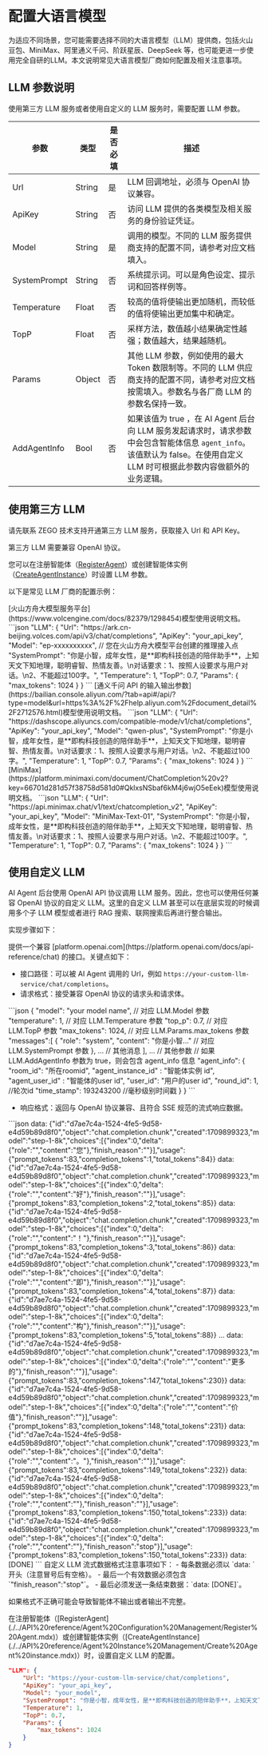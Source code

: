 # 配置大语言模型

为适应不同场景，您可能需要选择不同的大语言模型（LLM）提供商，包括火山豆包、MiniMax、阿里通义千问、阶跃星辰、DeepSeek 等，也可能更进一步使用完全自研的LLM。本文说明常见大语言模型厂商如何配置及相关注意事项。

## LLM 参数说明

使用第三方 LLM 服务或者使用自定义的 LLM 服务时，需要配置 LLM 参数。

| 参数         | 类型   | 是否必填 | 描述                                                                                                                                                                     |
| ------------ | ------ | -------- | ------------------------------------------------------------------------------------------------------------------------------------------------------------------------ |
| Url          | String | 是       | LLM 回调地址，必须与 OpenAI 协议兼容。                                                                                                                                   |
| ApiKey       | String | 否       | 访问 LLM 提供的各类模型及相关服务的身份验证凭证。                                                                                                                        |
| Model        | String | 是       | 调用的模型。不同的 LLM 服务提供商支持的配置不同，请参考对应文档填入。                                                                                                    |
| SystemPrompt | String | 否       | 系统提示词。可以是角色设定、提示词和回答样例等。                                                                                                                         |
| Temperature  | Float  | 否       | 较高的值将使输出更加随机，而较低的值将使输出更加集中和确定。                                                                                                             |
| TopP         | Float  | 否       | 采样方法，数值越小结果确定性越强；数值越大，结果越随机。                                                                                                                 |
| Params       | Object | 否       | 其他 LLM 参数，例如使用的最大 Token 数限制等。不同的 LLM 供应商支持的配置不同，请参考对应文档按需填入。<Note title="说明">参数名与各厂商 LLM 的参数名保持一致。</Note>   |
| AddAgentInfo | Bool   | 否       | 如果该值为 true ，在 AI Agent 后台向 LLM 服务发起请求时，请求参数中会包含智能体信息 `agent_info`。该值默认为 false。在使用自定义 LLM 时可根据此参数内容做额外的业务逻辑。 |


## 使用第三方 LLM

<Note title="说明">
请先联系 ZEGO 技术支持开通第三方 LLM 服务，获取接入 Url 和 API Key。

第三方 LLM 需要兼容 OpenAI 协议。
</Note>

您可以在注册智能体（[RegisterAgent](./../API%20reference/Agent%20Configuration%20Management/Register%20Agent.mdx)）或创建智能体实例（[CreateAgentInstance](./../API%20reference/Agent%20Instance%20Management/Create%20Agent%20instance.mdx)）时设置 LLM 参数。

以下是常见 LLM 厂商的配置示例：

<Tabs>
<Tab title="火山方舟">
[火山方舟大模型服务平台](https://www.volcengine.com/docs/82379/1298454)模型使用说明文档。
```json
"LLM": {
    "Url": "https://ark.cn-beijing.volces.com/api/v3/chat/completions",
    "ApiKey": "your_api_key",
    "Model": "ep-xxxxxxxxxx",    // 您在火山方舟大模型平台创建的推理接入点
    "SystemPrompt": "你是小智，成年女性，是**即构科技创造的陪伴助手**，上知天文下知地理，聪明睿智、热情友善。\n对话要求：1、按照人设要求与用户对话。\n2、不能超过100字。",
    "Temperature": 1,
    "TopP": 0.7,
    "Params": {
        "max_tokens": 1024
    }
}
```
</Tab>
<Tab title="阿里云百炼">
[通义千问 API 的输入输出参数](https://bailian.console.aliyun.com/?tab=api#/api/?type=model&url=https%3A%2F%2Fhelp.aliyun.com%2Fdocument_detail%2F2712576.html)模型使用说明文档。
```json
"LLM": {
    "Url": "https://dashscope.aliyuncs.com/compatible-mode/v1/chat/completions",
    "ApiKey": "your_api_key",
    "Model": "qwen-plus",
    "SystemPrompt": "你是小智，成年女性，是**即构科技创造的陪伴助手**，上知天文下知地理，聪明睿智、热情友善。\n对话要求：1、按照人设要求与用户对话。\n2、不能超过100字。",
    "Temperature": 1,
    "TopP": 0.7,
    "Params": {
        "max_tokens": 1024
    }
}
```
</Tab>
<Tab title="MiniMax">
[MiniMax](https://platform.minimaxi.com/document/ChatCompletion%20v2?key=66701d281d57f38758d581d0#QklxsNSbaf6kM4j6wjO5eEek)模型使用说明文档。
```json
"LLM": {
    "Url": "https://api.minimax.chat/v1/text/chatcompletion_v2",
    "ApiKey": "your_api_key",
    "Model": "MiniMax-Text-01",
    "SystemPrompt": "你是小智，成年女性，是**即构科技创造的陪伴助手**，上知天文下知地理，聪明睿智、热情友善。\n对话要求：1、按照人设要求与用户对话。\n2、不能超过100字。",
    "Temperature": 1,
    "TopP": 0.7,
    "Params": {
        "max_tokens": 1024
    }
}
```
</Tab>
</Tabs>

## 使用自定义 LLM

AI Agent 后台使用 OpenAI API 协议调用 LLM 服务。因此，您也可以使用任何兼容 OpenAI 协议的自定义 LLM。这里的自定义 LLM 甚至可以在底层实现的时候调用多个子 LLM 模型或者进行 RAG 搜索、联网搜索后再进行整合输出。

实现步骤如下：

<Steps>
<Step title="创建符合 OpenAI API 协议的服务">
提供一个兼容 [platform.openai.com](https://platform.openai.com/docs/api-reference/chat) 的接口。关键点如下：

- 接口路径：可以被 AI Agent 调用的 Url，例如 `https://your-custom-llm-service/chat/completions`。
- 请求格式：接受兼容 OpenAI 协议的请求头和请求体。
<Accordion title="请求体示例" defaultOpen="false">
```json
{
    "model": "your model name", // 对应 LLM.Model 参数
    "temperature": 1, // 对应 LLM.Temperature 参数
    "top_p": 0.7, // 对应 LLM.TopP 参数
    "max_tokens": 1024, // 对应 LLM.Params.max_tokens 参数
    "messages":[
        {
            "role": "system",
            "content": "你是小智..." // 对应 LLM.SystemPrompt 参数
        },
        ... // 其他消息
    ],
    ... // 其他参数
    // 如果 LLM.AddAgentInfo 参数为 true，则会包含 agent_info 信息
    "agent_info": {
        "room_id": "所在roomid",
        "agent_instance_id" : "智能体实例 id",
        "agent_user_id" : "智能体的user id",
        "user_id": "用户的user id",
        "round_id": 1, //轮次id
        "time_stamp": 193243200 //毫秒级别时间戳
    }
}
```
</Accordion>

- 响应格式：返回与 OpenAI 协议兼容、且符合 SSE 规范的流式响应数据。

<Accordion title="Chat Completion 流式响应对象块示例" defaultOpen="false">
```json
data: {"id":"d7ae7c4a-1524-4fe5-9d58-e4d59b89d8f0","object":"chat.completion.chunk","created":1709899323,"model":"step-1-8k","choices":[{"index":0,"delta":{"role":"","content":"您"},"finish_reason":""}],"usage":{"prompt_tokens":83,"completion_tokens":1,"total_tokens":84}}
data: {"id":"d7ae7c4a-1524-4fe5-9d58-e4d59b89d8f0","object":"chat.completion.chunk","created":1709899323,"model":"step-1-8k","choices":[{"index":0,"delta":{"role":"","content":"好"},"finish_reason":""}],"usage":{"prompt_tokens":83,"completion_tokens":2,"total_tokens":85}}
data: {"id":"d7ae7c4a-1524-4fe5-9d58-e4d59b89d8f0","object":"chat.completion.chunk","created":1709899323,"model":"step-1-8k","choices":[{"index":0,"delta":{"role":"","content":"！"},"finish_reason":""}],"usage":{"prompt_tokens":83,"completion_tokens":3,"total_tokens":86}}
data: {"id":"d7ae7c4a-1524-4fe5-9d58-e4d59b89d8f0","object":"chat.completion.chunk","created":1709899323,"model":"step-1-8k","choices":[{"index":0,"delta":{"role":"","content":"即"},"finish_reason":""}],"usage":{"prompt_tokens":83,"completion_tokens":4,"total_tokens":87}}
data: {"id":"d7ae7c4a-1524-4fe5-9d58-e4d59b89d8f0","object":"chat.completion.chunk","created":1709899323,"model":"step-1-8k","choices":[{"index":0,"delta":{"role":"","content":"构"},"finish_reason":""}],"usage":{"prompt_tokens":83,"completion_tokens":5,"total_tokens":88}}
...
data: {"id":"d7ae7c4a-1524-4fe5-9d58-e4d59b89d8f0","object":"chat.completion.chunk","created":1709899323,"model":"step-1-8k","choices":[{"index":0,"delta":{"role":"","content":"更多的"},"finish_reason":""}],"usage":{"prompt_tokens":83,"completion_tokens":147,"total_tokens":230}}
data: {"id":"d7ae7c4a-1524-4fe5-9d58-e4d59b89d8f0","object":"chat.completion.chunk","created":1709899323,"model":"step-1-8k","choices":[{"index":0,"delta":{"role":"","content":"价值"},"finish_reason":""}],"usage":{"prompt_tokens":83,"completion_tokens":148,"total_tokens":231}}
data: {"id":"d7ae7c4a-1524-4fe5-9d58-e4d59b89d8f0","object":"chat.completion.chunk","created":1709899323,"model":"step-1-8k","choices":[{"index":0,"delta":{"role":"","content":"。"},"finish_reason":""}],"usage":{"prompt_tokens":83,"completion_tokens":149,"total_tokens":232}}
data: {"id":"d7ae7c4a-1524-4fe5-9d58-e4d59b89d8f0","object":"chat.completion.chunk","created":1709899323,"model":"step-1-8k","choices":[{"index":0,"delta":{"role":"","content":""},"finish_reason":""}],"usage":{"prompt_tokens":83,"completion_tokens":150,"total_tokens":233}}
data: {"id":"d7ae7c4a-1524-4fe5-9d58-e4d59b89d8f0","object":"chat.completion.chunk","created":1709899323,"model":"step-1-8k","choices":[{"index":0,"delta":{"role":"","content":""},"finish_reason":"stop"}],"usage":{"prompt_tokens":83,"completion_tokens":150,"total_tokens":233}}
data: [DONE]
```
</Accordion>
<Warning title="注意">
自定义 LLM 流式数据格式注意事项如下：
- 每条数据必须以 `data: ` 开头（注意冒号后有空格）。
- 最后一个有效数据必须包含 `"finish_reason":"stop"`。
- 最后必须发送一条结束数据：`data: [DONE]`。

如果格式不正确可能会导致智能体不输出或者输出不完整。
</Warning>

</Step>
<Step title="配置自定义 LLM">
在注册智能体（[RegisterAgent](./../API%20reference/Agent%20Configuration%20Management/Register%20Agent.mdx)）或创建智能体实例（[CreateAgentInstance](./../API%20reference/Agent%20Instance%20Management/Create%20Agent%20instance.mdx)）时，设置自定义 LLM 的配置。

```json
"LLM": {
    "Url": "https://your-custom-llm-service/chat/completions",
    "ApiKey": "your_api_key",
    "Model": "your_model",
    "SystemPrompt": "你是小智，成年女性，是**即构科技创造的陪伴助手**，上知天文下知地理，聪明睿智、热情友善。\n对话要求：1、按照人设要求与用户对话。\n2、不能超过100字。",
    "Temperature": 1,
    "TopP": 0.7,
    "Params": {
        "max_tokens": 1024
    }
}

```
</Step>
</Steps>

